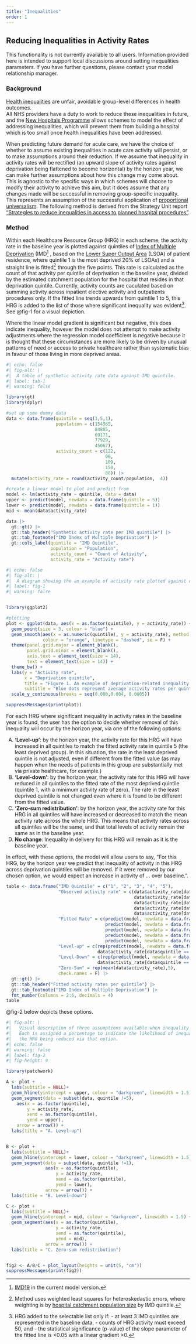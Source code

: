 ```yaml
---
title: "Inequalities"
order: 1
---
```


## Reducing Inequalities in Activity Rates

::: {.callout-caution}

This functionality is not currently available to all users. Information provided here is intended to support local discussions around setting inequalities parameters. If you have further questions, please contact your model relationship manager.

:::

### Background

[Health inequalities](https://www.england.nhs.uk/about/equality/equality-hub/national-healthcare-inequalities-improvement-programme/what-are-healthcare-inequalities/) are unfair, avoidable group-level differences in health outcomes.\
All NHS providers have a duty to work to reduce these inequalities in future, and the [New Hospitals Programme](https://www.gov.uk/government/publications/new-hospital-programme-review-outcome/new-hospital-programme-equality-impact-assessment#:~:text=Women%2C%20children%2C%20the%20elderly%2C,use%20hospital%20services%20in%20general) allows schemes to model the effect of addressing inequalities, which will prevent them from building a hospital which is too small once health inequalities have been addressed.

When predicting future demand for acute care, we have the choice of whether to assume existing inequalities in acute care activity will persist, or to make assumptions around their reduction. If we assume that inequality in activity rates will be rectified (an upward slope of activity rates against deprivation being flattened to become horizontal) by the horizon year, we can make further assumptions about how this change may come about. This is agnostic to the specific ways in which schemes will choose to modify their activity to achieve this aim, but it does assume that any changes made will be successful in removing group-specific inequality. This represents an assumption of the successful application of [proportional universalism](https://www.instituteofhealthequity.org/resources-reports/towards-health-equity-a-framework-for-the-application-of-proportionate-universalism). The following method is derived from the Strategy Unit report ["Strategies to reduce inequalities in access to planned hospital procedures"](https://www.strategyunitwm.nhs.uk/publications/strategies-reduce-inequalities-access-planned-hospital-procedures).

### Method

Within each Healthcare Resource Group (HRG) in each scheme, the activity rate in the baseline year is plotted against quintiles of [Index of Multiple Deprivation](https://www.gov.uk/government/collections/english-indices-of-deprivation) (IMD[^1] , based on the [Lower Super Output Area](https://www.ons.gov.uk/methodology/geography/ukgeographies/statisticalgeographies) (LSOA) of patient residence, where quintile 1 is the most deprived 20% of LSOAs) and a straight line is fitted[^2] through the five points. This rate is calculated as the count of that activity per quintile of deprivation in the baseline year, divided by the estimated catchment population for the hospital that resides in that deprivation quintile. Currently, activity counts are caculated based on summing activity across inpatient elective activity and outpatients procedures only. If the fitted line trends upwards from quintile 1 to 5, this HRG is added to the list of those where significant inequality was evident[^3]. See @fig-1 for a visual depiction.

[^1]: [IMD19](https://www.gov.uk/government/statistics/english-indices-of-deprivation-2019) in the current model version.

[^2]: Method uses weighted least squares for heteroskedastic errors, where weighting is by [hospital catchment population size](https://github.com/The-Strategy-Unit/nhp_data/blob/main/inputs_data/inequalities.py) by IMD quintile.

[^3]: HRG added to the selectable list only if: - at least 3 IMD quintiles are represented in the baseline data, - counts of HRG activity must exceed 50, and - the statistical significance (p-value) of the slope parameter of the fitted line is \<0.05 with a linear gradient \>0.

Where the linear model gradient is significant but negative, this does indicate inequality, however the model does not attempt to make activity adjustments where the regression model coefficient is negative because it is thought that these circumstances are more likely to be driven by unusual patterns of need or access to private healthcare rather than systematic bias in favour of those living in more deprived areas.

```r
#| echo: false
#| fig-alt: |
#|  A table of synthetic activity rate data against IMD quintile.
#| label: tab-1
#| warning: false

library(gt)
library(dplyr)

#set up some dummy data
data <- data.frame(quintile = seq(1,5,1),
                   population = c(154565,
                                  84885,
                                  69171,
                                  77929,
                                  45067),
                   activity_count = c(122,
                                      96,
                                      109,
                                      150,
                                      88)) |>
  mutate(activity_rate = round(activity_count/population,  4))

#create a linear model to plot and predict from
model <- lm(activity_rate ~ quintile, data = data)
upper <- predict(model, newdata = data.frame(quintile = 5))
lower <- predict(model, newdata = data.frame(quintile = 1))
mid <- mean(data$activity_rate)

data |>
  gt::gt() |> 
  gt::tab_header("Synthetic activity rate per IMD quintile") |> 
  gt::tab_footnote("IMD Index of Multiple Deprivation") |>
  gt::cols_label(quintile = "IMD Quintile",
                 population = "Population",
                 activity_count = "Count of Activity",
                 activity_rate = "Activity rate")
```

```r
#| echo: false
#| fig-alt: |
#|  A diagram showing the an example of activity rate plotted against deprivation quintile
#| label: fig-1
#| warning: false


library(ggplot2)

#plotting
plot <- ggplot(data, aes(x = as.factor(quintile), y = activity_rate)) +
  geom_point(size = 3, colour = "blue") +
  geom_smooth(aes(x = as.numeric(quintile), y = activity_rate), method = "lm", 
              colour = "orange", linetype = "dashed", se = F) +
  theme(panel.grid.major = element_blank(),
        panel.grid.minor = element_blank(),
        axis.text = element_text(size = 14),
        text = element_text(size = 14)) +
  theme_bw() +
  labs(y = "Activity rate",
       x = "Deprivation quintile",
       title = "Figure 1. An example of deprivation-related inequality in activity rate",
       subtitle = "Blue dots represent average activity rates per quintile.\nThe orange dashed line is a line of best fit through these points.") +
  scale_y_continuous(breaks = seq(0.000,0.004, 0.0005))

suppressMessages(print(plot))
```

For each HRG where significant inequality in activity rates in the baseline year is found, the user has the option to decide whether removal of this inequality will occur by the horizon year, via one of the following options:

A.  **‘Level-up’**: by the horizon year, the activity rate for this HRG will have increased in all quintiles to match the fitted activity rate in quintile 5 (the least deprived group). In this situation, the rate in the least deprived quintile is not adjusted, even if different from the fitted value (as may happen when the needs of patients in this group are substantially met via private healthcare, for example.)
B.  **‘Level-down’**: by the horizon year, the activity rate for this HRG will have reduced in all quintiles to the fitted rate of the most deprived quintile (quintile 1, with a minimum activity rate of zero). The rate in the least deprived quintile is not changed even where it is found to be different from the fitted value.
C.  **‘Zero-sum redistribution’**: by the horizon year, the activity rate for this HRG in all quintiles will have increased or decreased to match the mean activity rate across the whole HRG. This means that activity rates across all quintiles will be the same, and that total levels of activity remain the same as in the baseline year.
D.  **No change**: Inequality in delivery for this HRG will remain as it is the baseline year.

In effect, with these options, the model will allow users to say, “For this HRG, by the horizon year we predict that inequality of activity in this HRG across deprivation quintiles will be removed. If it were removed by our chosen option, we would expect an increase in activity of ... over baseline.”.

```r
table <- data.frame("IMD Quintile" = c("1", "2", "3", "4", "5"),
                    "Observed activity rate" = c(data$activity_rate[data$quintile == min(data$quintile)], 
                                                 data$activity_rate[data$quintile == "2"],
                                                 data$activity_rate[data$quintile == "3"],
                                                 data$activity_rate[data$quintile == "4"],
                                                 data$activity_rate[data$quintile == max(data$quintile)]),
                    "Fitted Rate" = c(predict(model, newdata = data.frame(quintile = 1)),
                                      predict(model, newdata = data.frame(quintile = 2)),
                                      predict(model, newdata = data.frame(quintile = 3)),
                                      predict(model, newdata = data.frame(quintile = 4)),
                                      predict(model, newdata = data.frame(quintile = 5))),
                    "Level-up" = c(rep(predict(model, newdata = data.frame(quintile = 5)),4),
                                   data$activity_rate[data$quintile == 5]),
                    "Level-Down" = c(rep(predict(model, newdata = data.frame(quintile = 1)),4),
                                   data$activity_rate[data$quintile == 1]),
                    "Zero-Sum" = rep(mean(data$activity_rate),5),
                    check.names = F) |>
  gt::gt() |>
  gt::tab_header("Fitted activity rates per quintile") |> 
  gt::tab_footnote("IMD Index of Multiple Deprivation") |>
  fmt_number(columns = 2:6, decimals = 4)
table
```

@fig-2 below depicts these options.

```r
#| fig-alt: |
#|   Visual description of three assumptions available when inequality reduction is predicted for an HRG. 
#|   Each is assigned a percentage to indicate the likelihood of inequalities in 
#|   the HRG being reduced via that option.
#| echo: false
#| warning: false
#| label: fig-2
#| fig-height: 9

library(patchwork)

A <- plot + 
  labs(subtitle = NULL)+
  geom_hline(yintercept = upper, colour = "darkgreen", linewidth = 1.5) +
  geom_segment(data = subset(data, quintile !=5),
    aes(x = as.factor(quintile), 
        y = activity_rate, 
        xend = as.factor(quintile),
        yend = upper),
    arrow = arrow()) +
  labs(title = "A. Level-up") 


B <- plot + 
  labs(subtitle = NULL)+
  geom_hline(yintercept = lower, colour = "darkgreen", linewidth = 1.5) +
  geom_segment(data = subset(data, quintile !=1),
               aes(x = as.factor(quintile), 
                   y = activity_rate, 
                   xend = as.factor(quintile),
                   yend = lower),
               arrow = arrow()) +
  labs(title = "B. Level-down") 

C <- plot + 
  labs(subtitle = NULL)+
  geom_hline(yintercept = mid, colour = "darkgreen", linewidth = 1.5) +
  geom_segment(aes(x = as.factor(quintile), 
                   y = activity_rate, 
                   xend = as.factor(quintile),
                   yend = mid),
               arrow = arrow()) +
  labs(title = "C. Zero-sum redistribution") 


fig2 <- A/B/C + plot_layout(heights = unit(5, "cm"))
suppressMessages(print(fig2))

```
